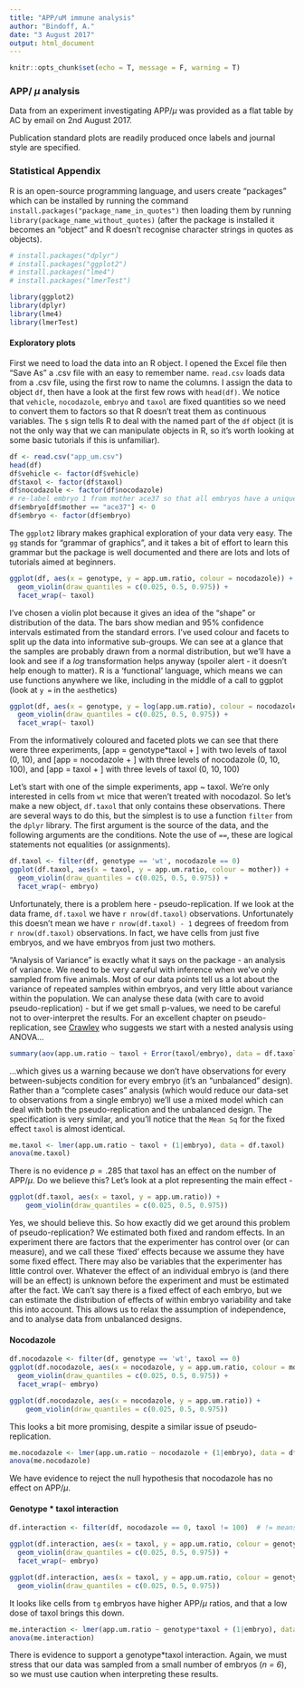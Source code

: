 ```yaml
---
title: "APP/uM immune analysis"
author: "Bindoff, A."
date: "3 August 2017"
output: html_document
---
```


```r
knitr::opts_chunk$set(echo = T, message = F, warning = T)
```

### APP/ $\mu$ analysis


Data from an experiment investigating APP/$\mu$ was provided as a flat table by AC by email on 2nd August 2017.

Publication standard plots are readily produced once labels and journal style are specified.  

### Statistical Appendix

R is an open-source programming language, and users create "packages" which can be installed by running the command `install.packages("package_name_in_quotes")` then loading them by running `library(package_name_without_quotes)` (after the package is installed it becomes an "object" and R doesn't recognise character strings in quotes as objects).

```r
# install.packages("dplyr")
# install.packages("ggplot2")
# install.packages("lme4")
# install.packages("lmerTest")

library(ggplot2)
library(dplyr)
library(lme4)
library(lmerTest)

```



#### Exploratory plots

First we need to load the data into an R object. I opened the Excel file then "Save As" a .csv file with an easy to remember name. `read.csv` loads data from a .csv file, using the first row to name the columns. I assign the data to object `df`, then have a look at the first few rows with `head(df)`. We notice that `vehicle`, `nocodazole`, `embryo` and `taxol` are fixed quantities so we need to convert them to factors so that R doesn't treat them as continuous variables. The `$` sign tells R to deal with the named part of the `df` object (it is not the only way that we can manipulate objects in R, so it's worth looking at some basic tutorials if this is unfamiliar).


```r
df <- read.csv("app_um.csv")
head(df)
df$vehicle <- factor(df$vehicle)
df$taxol <- factor(df$taxol)
df$nocodazole <- factor(df$nocodazole)
# re-label embryo 1 from mother ace37 so that all embryos have a unique identifier
df$embryo[df$mother == "ace37"] <- 0
df$embryo <- factor(df$embryo)


```

The `ggplot2` library makes graphical exploration of your data very easy. The `gg` stands for "grammar of graphics", and it takes a bit of effort to learn this grammar but the package is well documented and there are lots and lots of tutorials aimed at beginners. 

```r
ggplot(df, aes(x = genotype, y = app.um.ratio, colour = nocodazole)) +
  geom_violin(draw_quantiles = c(0.025, 0.5, 0.975)) +
  facet_wrap(~ taxol)

```

I've chosen a violin plot because it gives an idea of the "shape" or distribution of the data. The bars show median and 95% confidence intervals estimated from the standard errors. I've used colour and facets to split up the data into informative sub-groups. We can see at a glance that the samples are probably drawn from a normal distribution, but we'll have a look and see if a $log$ transformation helps anyway (spoiler alert - it doesn't help enough to matter). R is a 'functional' language, which means we can use functions anywhere we like, including in the middle of a call to ggplot (look at `y =` in the `aes`thetics)

```r
ggplot(df, aes(x = genotype, y = log(app.um.ratio), colour = nocodazole)) +
  geom_violin(draw_quantiles = c(0.025, 0.5, 0.975)) +
  facet_wrap(~ taxol)

```

From the informatively coloured and faceted plots we can see that there were three experiments,
\[app = genotype*taxol + \epsilon\]
with two levels of taxol (0, 10), and
\[app = nocodazole + \epsilon\]
with three levels of nocodazole (0, 10, 100), and
\[app = taxol + \epsilon\]
with three levels of taxol (0, 10, 100)


Let's start with one of the simple experiments, app ~ taxol. We're only interested in cells from `wt` mice that weren't treated with nocodazol. So let's make a new object, `df.taxol` that only contains these observations. There are several ways to do this, but the simplest is to use a function `filter` from the `dplyr` library. The first argument is the source of the data, and the following arguments are the conditions. Note the use of `==`, these are logical statements not equalities (or assignments).


```r
df.taxol <- filter(df, genotype == 'wt', nocodazole == 0)
ggplot(df.taxol, aes(x = taxol, y = app.um.ratio, colour = mother)) +
  geom_violin(draw_quantiles = c(0.025, 0.5, 0.975)) +
  facet_wrap(~ embryo)
```

Unfortunately, there is a problem here - pseudo-replication. If we look at the data frame, `df.taxol` we have `r nrow(df.taxol)` observations. Unfortunately this doesn't mean we have `r nrow(df.taxol) - 1` degrees of freedom from `r nrow(df.taxol)` observations. In fact, we have cells from just five embryos, and we have embryos from just two mothers.

"Analysis of Variance" is exactly what it says on the package - an analysis of variance. We need to be very careful with inference when we've only sampled from five animals. Most of our data points tell us a lot about the variance of repeated samples within embryos, and very little about variance within the population. We can analyse these data (with care to avoid pseudo-replication) - but if we get small p-values, we need to be careful not to over-interpret the results. For an excellent chapter on pseudo-replication, see [Crawley](http://www3.imperial.ac.uk/pls/portallive/docs/1/1171923.PDF) who suggests we start with a nested analysis using ANOVA...  

```r
summary(aov(app.um.ratio ~ taxol + Error(taxol/embryo), data = df.taxol))
```

...which gives us a warning because we don't have observations for every between-subjects condition for every embryo (it's an "unbalanced" design). Rather than a "complete cases" analysis (which would reduce our data-set to observations from a single embryo) we'll use a mixed model which can deal with both the pseudo-replication and the unbalanced design. The specification is very similar, and you'll notice that the `Mean Sq` for the fixed effect `taxol` is almost identical.

```r
me.taxol <- lmer(app.um.ratio ~ taxol + (1|embryo), data = df.taxol)
anova(me.taxol)
```


There is no evidence $p = .285$ that taxol has an effect on the number of APP/$\mu$. Do we believe this? Let's look at a plot representing the main effect -

```r
ggplot(df.taxol, aes(x = taxol, y = app.um.ratio)) +
    geom_violin(draw_quantiles = c(0.025, 0.5, 0.975)) 


```

Yes, we should believe this.  So how exactly did we get around this problem of pseudo-replication?  We estimated both fixed and random effects. In an experiment there are factors that the experimenter has control over (or can measure), and we call these 'fixed' effects because we assume they have some fixed effect. There may also be variables that the experimenter has little control over. Whatever the effect of an individual embryo is (and there will be an effect) is unknown before the experiment and must be estimated after the fact. We can't say there is a fixed effect of each embryo, but we can estimate the distribution of effects of within embryo variability and take this into account. This allows us to relax the assumption of independence, and to analyse data from unbalanced designs.

#### Nocodazole


```r
df.nocodazole <- filter(df, genotype == 'wt', taxol == 0)
ggplot(df.nocodazole, aes(x = nocodazole, y = app.um.ratio, colour = mother)) +
  geom_violin(draw_quantiles = c(0.025, 0.5, 0.975)) +
  facet_wrap(~ embryo)

ggplot(df.nocodazole, aes(x = nocodazole, y = app.um.ratio)) +
    geom_violin(draw_quantiles = c(0.025, 0.5, 0.975)) 
```

This looks a bit more promising, despite a similar issue of pseudo-replication.

```r
me.nocodazole <- lmer(app.um.ratio ~ nocodazole + (1|embryo), data = df.nocodazole)
anova(me.nocodazole)
```

We have evidence to reject the null hypothesis that nocodazole has no effect on APP/$\mu$.

#### Genotype * taxol interaction

```r
df.interaction <- filter(df, nocodazole == 0, taxol != 100)  # != means "not equal to"

ggplot(df.interaction, aes(x = taxol, y = app.um.ratio, colour = genotype)) +
  geom_violin(draw_quantiles = c(0.025, 0.5, 0.975)) +
  facet_wrap(~ embryo)

ggplot(df.interaction, aes(x = taxol, y = app.um.ratio, colour = genotype)) +
  geom_violin(draw_quantiles = c(0.025, 0.5, 0.975)) 

```

It looks like cells from `tg` embryos have higher APP/$\mu$ ratios, and that a low dose of taxol brings this down.


```r
me.interaction <- lmer(app.um.ratio ~ genotype*taxol + (1|embryo), data = df.interaction)
anova(me.interaction)


```

There is evidence to support a genotype\*taxol interaction. Again, we must stress that our data was sampled from a small number of embryos (*n = 6*), so we must use caution when interpreting these results.